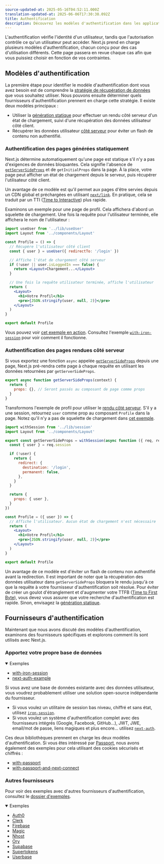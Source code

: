 ```yaml
---
source-updated-at: 2025-05-16T04:52:11.000Z
translation-updated-at: 2025-06-06T17:30:38.092Z
title: Authentification
description: Découvrez les modèles d'authentification dans les applications Next.js et explorez quelques exemples.
---
```


L'authentification vérifie l'identité d'un utilisateur, tandis que l'autorisation contrôle ce qu'un utilisateur peut accéder. Next.js prend en charge plusieurs modèles d'authentification, chacun conçu pour des cas d'utilisation différents. Cette page passera en revue chaque cas afin que vous puissiez choisir en fonction de vos contraintes.

## Modèles d'authentification

La première étape pour identifier le modèle d'authentification dont vous avez besoin est de comprendre la [stratégie de récupération de données](/docs/pages/building-your-application/data-fetching) que vous souhaitez utiliser. Nous pouvons ensuite déterminer quels fournisseurs d'authentification prennent en charge cette stratégie. Il existe deux modèles principaux :

- Utiliser la [génération statique](/docs/pages/building-your-application/rendering/static-site-generation) pour effectuer un rendu côté serveur d'un état de chargement, suivi d'une récupération des données utilisateur côté client.
- Récupérer les données utilisateur [côté serveur](/docs/pages/building-your-application/rendering/server-side-rendering) pour éviter un flash de contenu non authentifié.

### Authentification des pages générées statiquement

Next.js détermine automatiquement qu'une page est statique s'il n'y a pas d'exigences de données bloquantes. Cela signifie l'absence de [`getServerSideProps`](/docs/pages/building-your-application/data-fetching/get-server-side-props) et de `getInitialProps` dans la page. À la place, votre page peut afficher un état de chargement depuis le serveur, puis récupérer l'utilisateur côté client.

Un avantage de ce modèle est qu'il permet aux pages d'être servies depuis un CDN global et préchargées en utilisant [`next/link`](/docs/pages/api-reference/components/link). En pratique, cela se traduit par un TTI ([Time to Interactive](https://web.dev/interactive/)) plus rapide.

Examinons un exemple pour une page de profil. Cela affichera d'abord un squelette de chargement. Une fois la requête pour l'utilisateur terminée, elle affichera le nom de l'utilisateur :

```jsx filename="pages/profile.js"
import useUser from '../lib/useUser'
import Layout from '../components/Layout'

const Profile = () => {
  // Récupère l'utilisateur côté client
  const { user } = useUser({ redirectTo: '/login' })

  // Affiche l'état de chargement côté serveur
  if (!user || user.isLoggedIn === false) {
    return <Layout>Chargement...</Layout>
  }

  // Une fois la requête utilisateur terminée, affiche l'utilisateur
  return (
    <Layout>
      <h1>Votre Profil</h1>
      <pre>{JSON.stringify(user, null, 2)}</pre>
    </Layout>
  )
}

export default Profile
```

Vous pouvez voir [cet exemple en action](https://iron-session-example.vercel.app/). Consultez l'exemple [`with-iron-session`](https://github.com/vercel/next.js/tree/canary/examples/with-iron-session) pour voir comment il fonctionne.

### Authentification des pages rendues côté serveur

Si vous exportez une fonction `async` appelée [`getServerSideProps`](/docs/pages/building-your-application/data-fetching/get-server-side-props) depuis une page, Next.js pré-rendra cette page à chaque requête en utilisant les données retournées par `getServerSideProps`.

```jsx
export async function getServerSideProps(context) {
  return {
    props: {}, // Seront passés au composant de page comme props
  }
}
```

Transformons l'exemple de profil pour utiliser le [rendu côté serveur](/docs/pages/building-your-application/rendering/server-side-rendering). S'il y a une session, retournez `user` comme prop au composant `Profile` dans la page. Notez qu'il n'y a pas de squelette de chargement dans [cet exemple](https://iron-session-example.vercel.app/).

```jsx filename="pages/profile.js"
import withSession from '../lib/session'
import Layout from '../components/Layout'

export const getServerSideProps = withSession(async function ({ req, res }) {
  const { user } = req.session

  if (!user) {
    return {
      redirect: {
        destination: '/login',
        permanent: false,
      },
    }
  }

  return {
    props: { user },
  }
})

const Profile = ({ user }) => {
  // Affiche l'utilisateur. Aucun état de chargement n'est nécessaire
  return (
    <Layout>
      <h1>Votre Profil</h1>
      <pre>{JSON.stringify(user, null, 2)}</pre>
    </Layout>
  )
}

export default Profile
```

Un avantage de ce modèle est d'éviter un flash de contenu non authentifié avant la redirection. Il est important de noter que la récupération des données utilisateur dans `getServerSideProps` bloquera le rendu jusqu'à ce que la requête à votre fournisseur d'authentification soit résolue. Pour éviter de créer un goulot d'étranglement et d'augmenter votre TTFB ([Time to First Byte](https://web.dev/time-to-first-byte/)), vous devez vous assurer que votre recherche d'authentification est rapide. Sinon, envisagez la [génération statique](#authentification-des-pages-générées-statiquement).

## Fournisseurs d'authentification

Maintenant que nous avons discuté des modèles d'authentification, examinons des fournisseurs spécifiques et explorons comment ils sont utilisés avec Next.js.

### Apportez votre propre base de données

<details open>
  <summary>Exemples</summary>

- [with-iron-session](https://github.com/vercel/next.js/tree/canary/examples/with-iron-session)
- [next-auth-example](https://github.com/nextauthjs/next-auth-example)

</details>

Si vous avez une base de données existante avec des données utilisateur, vous voudrez probablement utiliser une solution open-source indépendante du fournisseur.

- Si vous voulez un utilitaire de session bas niveau, chiffré et sans état, utilisez [`iron-session`](https://github.com/vercel/next.js/tree/canary/examples/with-iron-session).
- Si vous voulez un système d'authentification complet avec des fournisseurs intégrés (Google, Facebook, GitHub…), JWT, JWE, email/mot de passe, liens magiques et plus encore… utilisez [`next-auth`](https://github.com/nextauthjs/next-auth-example).

Ces deux bibliothèques prennent en charge les deux modèles d'authentification. Si vous êtes intéressé par [Passport](http://www.passportjs.org/), nous avons également des exemples pour cela utilisant des cookies sécurisés et chiffrés :

- [with-passport](https://github.com/vercel/next.js/tree/canary/examples/with-passport)
- [with-passport-and-next-connect](https://github.com/vercel/next.js/tree/canary/examples/with-passport-and-next-connect)

### Autres fournisseurs

Pour voir des exemples avec d'autres fournisseurs d'authentification, consultez le [dossier d'exemples](https://github.com/vercel/next.js/tree/canary/examples).

<details open>
  <summary>Exemples</summary>

- [Auth0](https://github.com/vercel/next.js/tree/canary/examples/auth0)
- [Clerk](https://github.com/vercel/next.js/tree/canary/examples/with-clerk)
- [Firebase](https://github.com/vercel/next.js/tree/canary/examples/with-firebase-authentication)
- [Magic](https://github.com/vercel/next.js/tree/canary/examples/with-magic)
- [Nhost](https://github.com/vercel/next.js/tree/canary/examples/with-nhost-auth-realtime-graphql)
- [Ory](https://github.com/vercel/examples/tree/main/solutions/auth-with-ory)
- [Supabase](https://github.com/vercel/next.js/tree/canary/examples/with-supabase)
- [Supertokens](https://github.com/vercel/next.js/tree/canary/examples/with-supertokens)
- [Userbase](https://github.com/vercel/next.js/tree/canary/examples/with-userbase)

</details>